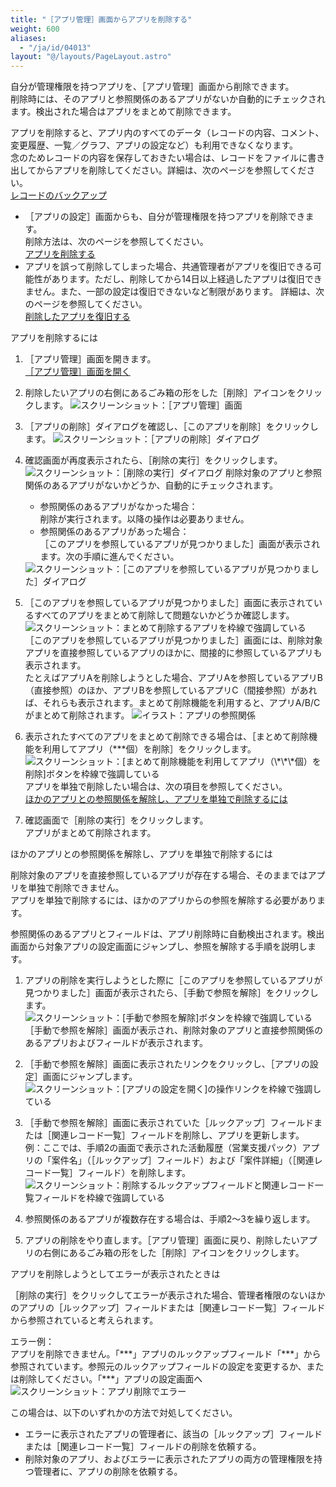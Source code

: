 ```yaml
---
title: "［アプリ管理］画面からアプリを削除する"
weight: 600
aliases:
  - "/ja/id/04013"
layout: "@/layouts/PageLayout.astro"
---
```




自分が管理権限を持つアプリを、<Wovn>［アプリ管理］</Wovn>画面から削除できます。  
削除時には、そのアプリと参照関係のあるアプリがないか自動的にチェックされます。検出された場合はアプリをまとめて削除できます。

<Warning>

アプリを削除すると、アプリ内のすべてのデータ（レコードの内容、コメント、変更履歴、一覧／グラフ、アプリの設定など）も利用できなくなります。  
念のためレコードの内容を保存しておきたい場合は、レコードをファイルに書き出してからアプリを削除してください。詳細は、次のページを参照してください。  
[レコードのバックアップ](/k/ja/id/04030.html)

</Warning>

<Note>

* <Wovn>［アプリの設定］</Wovn>画面からも、自分が管理権限を持つアプリを削除できます。  
  削除方法は、次のページを参照してください。  
  [アプリを削除する](/k/ja/id/040633.html)
* アプリを誤って削除してしまった場合、<Slash />共通管理者がアプリを復旧できる可能性があります。ただし、削除してから14日以上経過したアプリは復旧できません。また、一部の設定は復旧できないなど制限があります。
  詳細は、次のページを参照してください。  
  [削除したアプリを復旧する](/k/ja/id/04016.html)

</Note>

<Heading id="app_admin_delete_app_10">アプリを削除するには</Heading>

1. <Wovn>［アプリ管理］</Wovn>画面を開きます。  
  [［アプリ管理］画面を開く](/k/ja/id/04015.html#app_admin_manage_app_10)

1. 削除したいアプリの右側にあるごみ箱の形をした<Wovn>［削除］</Wovn>アイコンをクリックします。
   <Img src="/k/kintone/img-ja/delete_app_01.png" alt="スクリーンショット：［アプリ管理］画面" />

1. <Wovn>［アプリの削除］</Wovn>ダイアログを確認し、<Wovn>［このアプリを削除］</Wovn>をクリックします。
   <Img src="/k/kintone/img-ja/delete_app_04.png" alt="スクリーンショット：［アプリの削除］ダイアログ" />

1. 確認画面が再度表示されたら、<Wovn>［削除の実行］</Wovn>をクリックします。
   <Img src="/k/kintone/img-ja/delete_app_05.png" alt="スクリーンショット：［削除の実行］ダイアログ" />
  削除対象のアプリと参照関係のあるアプリがないかどうか、自動的にチェックされます。

    * 参照関係のあるアプリがなかった場合：  
    削除が実行されます。以降の操作は必要ありません。
    * 参照関係のあるアプリがあった場合：  
    <Wovn>［このアプリを参照しているアプリが見つかりました］</Wovn>画面が表示されます。次の手順に進んでください。
    <Img src="/k/kintone/img-ja/delete_app_06.png" alt="スクリーンショット：［このアプリを参照しているアプリが見つかりました］ダイアログ" />

1. <Wovn>［このアプリを参照しているアプリが見つかりました］</Wovn>画面に表示されているすべてのアプリをまとめて削除して問題ないかどうか確認します。
   <Img src="/k/kintone/img-ja/delete_app_07.png" alt="スクリーンショット：まとめて削除するアプリを枠線で強調している" />
    <Note>
    <Wovn>［このアプリを参照しているアプリが見つかりました］</Wovn>画面には、削除対象アプリを直接参照しているアプリのほかに、間接的に参照しているアプリも表示されます。  
    たとえばアプリAを削除しようとした場合、アプリAを参照しているアプリB（直接参照）のほか、アプリBを参照しているアプリC（間接参照）があれば、それらも表示されます。まとめて削除機能を利用すると、アプリA/B/Cがまとめて削除されます。
    <Img src="/k/kintone/img-ja/delete_app_img10.png" alt="イラスト：アプリの参照関係" />
    </Note>
1. 表示されたすべてのアプリをまとめて削除できる場合は、<Wovn>［まとめて削除機能を利用してアプリ（\*\*\*個）を削除］</Wovn>をクリックします。
   <Img src="/k/kintone/img-ja/delete_app_08.png" alt="スクリーンショット：[まとめて削除機能を利用してアプリ（\*\*\*個）を削除]ボタンを枠線で強調している" />
    <Hint>
    アプリを単独で削除したい場合は、次の項目を参照してください。  
    [ほかのアプリとの参照関係を解除し、アプリを単独で削除するには](#app_admin_delete_app_1020)
    </Hint>
1. 確認画面で<Wovn>［削除の実行］</Wovn>をクリックします。  
  アプリがまとめて削除されます。

<Heading level={3} id="app_admin_delete_app_1020">ほかのアプリとの参照関係を解除し、アプリを単独で削除するには</Heading>

削除対象のアプリを直接参照しているアプリが存在する場合、そのままではアプリを単独で削除できません。  
アプリを単独で削除するには、ほかのアプリからの参照を解除する必要があります。  

参照関係のあるアプリとフィールドは、アプリ削除時に自動検出されます。検出画面から対象アプリの設定画面にジャンプし、参照を解除する手順を説明します。

1. アプリの削除を実行しようとした際に<Wovn>［このアプリを参照しているアプリが見つかりました］</Wovn>画面が表示されたら、<Wovn>［手動で参照を解除］</Wovn>をクリックします。  
   <Img src="/k/kintone/img-ja/delete_app_09.png" alt="スクリーンショット：[手動で参照を解除]ボタンを枠線で強調している" />
  <Wovn>［手動で参照を解除］</Wovn>画面が表示され、削除対象のアプリと直接参照関係のあるアプリおよびフィールドが表示されます。

1. <Wovn>［手動で参照を解除］</Wovn>画面に表示されたリンクをクリックし、<Wovn>［アプリの設定］</Wovn>画面にジャンプします。  
   <Img src="/k/kintone/img-ja/delete_app_10.png" alt="スクリーンショット：[アプリの設定を開く]の操作リンクを枠線で強調している" />

1. <Wovn>［手動で参照を解除］</Wovn>画面に表示されていた<Wovn>［ルックアップ］</Wovn>フィールドまたは<Wovn>［関連レコード一覧］</Wovn>フィールドを削除し、アプリを更新します。  
  例：ここでは、手順2の画面で表示された活動履歴（営業支援パック）アプリの「案件名」（<Wovn>［ルックアップ］</Wovn>フィールド）および「案件詳細」（<Wovn>［関連レコード一覧］</Wovn>フィールド）を削除します。
   <Img src="/k/kintone/img-ja/delete_app_img9.png" alt="スクリーンショット：削除するルックアップフィールドと関連レコード一覧フィールドを枠線で強調している" />

1. 参照関係のあるアプリが複数存在する場合は、手順2～3を繰り返します。

1. アプリの削除をやり直します。<Wovn>［アプリ管理］</Wovn>画面に戻り、削除したいアプリの右側にあるごみ箱の形をした<Wovn>［削除］</Wovn>アイコンをクリックします。

<Heading id="app_admin_delete_app_20">アプリを削除しようとしてエラーが表示されたときは</Heading>

<Wovn>［削除の実行］</Wovn>をクリックしてエラーが表示された場合、管理者権限のないほかのアプリの<Wovn>［ルックアップ］</Wovn>フィールドまたは<Wovn>［関連レコード一覧］</Wovn>フィールドから参照されていると考えられます。

エラー例：  
アプリを削除できません。「\*\*\*」アプリのルックアップフィールド「\*\*\*」から参照されています。参照元のルックアップフィールドの設定を変更するか、または削除してください。「\*\*\*」アプリの設定画面へ
<Img src="/k/kintone/img-ja/delete_appback_15_1.jpg" alt="スクリーンショット：アプリ削除でエラー" />

この場合は、以下のいずれかの方法で対処してください。

* エラーに表示されたアプリの管理者に、該当の<Wovn>［ルックアップ］</Wovn>フィールドまたは<Wovn>［関連レコード一覧］</Wovn>フィールドの削除を依頼する。
* 削除対象のアプリ、およびエラーに表示されたアプリの両方の管理権限を持つ管理者に、アプリの削除を依頼する。
